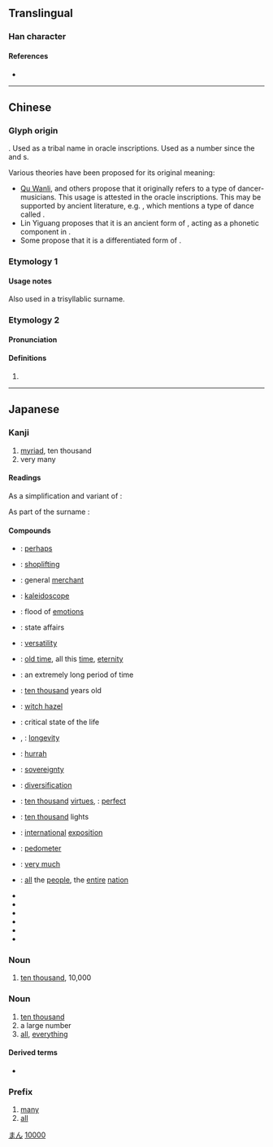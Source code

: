 {{also|萬|方}}
{{character info/new}}

{{commonscat}}
==Translingual==
{{stroke order|type=animate}}
{{stroke order|strokes=3}}

===Han character===
{{Han char|rn=1|rad=一|as=02|sn=3|four=10227|canj=MS|ids=⿱一⿰丿𠃌}}

====References====
* {{Han ref|kx=0076.030|dkj=00010|dj=0137.070|hdz=10009.030|uh=4E07|ud=19975|bh=C945|bd=51525}}

----

==Chinese==

===Glyph origin===
{{Han etym}}
{{unk|zh}}. Used as a tribal name in oracle inscriptions. Used as a number since the {{w|Spring and Autumn period|Spring and Autumn}} and {{w|Warring States period}}s.

Various theories have been proposed for its original meaning:
* [[w:zh:屈萬里|Qu Wanli]], {{w|Qiu Xigui}} and others propose that it originally refers to a type of dancer-musicians. This usage is attested in the oracle inscriptions. This may be supported by ancient literature, e.g. ''{{w|Shijing}}'', which mentions a type of dance called {{zh-l|萬舞}}.
* Lin Yiguang proposes that it is an ancient form of {{och-l|丏}}, acting as a phonetic component in {{och-l|賓}}.
* Some propose that it is a differentiated form of {{zh-l|*亥}}.

===Etymology 1===
{{zh-see|萬}}

====Usage notes====
Also used in a trisyllablic surname.

===Etymology 2===
{{zh-forms}}

====Pronunciation====
{{zh-pron
|m=mò
|c=mak6,maak6
|h=pfs=
|md=
|mn=
|w=
|oc=2
|mc=2
|cat=pn
}}

====Definitions====
{{zh-hanzi}}

# {{zh-only used in|万俟}}

----

==Japanese==
{{ja-kanji forms|万|萬}}

===Kanji===
{{ja-kanji|grade=2|rs=一02|kyu=萬}}

# [[myriad]], ten thousand
# very many

====Readings====
As a simplification and variant of {{l|ja|萬}}:
{{ja-readings
|goon=もん
|kanon=ばん
|kanyoon=まん
|kun=よろず-<よろづ-
|nanori=かず, かつ, すすむ, たか, つむ, つもる, ま, ゆる, よし
}}

As part of the surname {{l|ja|万俟}}:
{{ja-readings
|goon=もく
|kanon=ぼく
}}

====Compounds====
{{top4}}
* {{ja-r|万一|まんいち}}: [[perhaps]]
* {{ja-r|万引|まんびき}}: [[shoplifting]]
* {{ja-r|万屋|よろずや}}: general [[merchant]]
* {{ja-r|万華鏡|まんげきょう}}: [[kaleidoscope]]
* {{ja-r|万感|ばんかん}}: flood of [[emotion|emotions]]
* {{ja-r|万機|まんき}}: state affairs
* {{ja-r|万芸|ばんげい}}: [[versatility]]
{{mid4}}
* {{ja-r|万古|ばんこ}}: [[old time]], all this [[time]], [[eternity]]
* {{ja-r|万劫|ばんごう}}: an extremely long period of time
* {{ja-r|万才|まんさい}}: [[ten thousand]] years old
* {{ja-r|万作|まんさく}}: [[witch hazel]]
* {{ja-r|万死|ばんし}}: critical state of the life
* {{ja-r|万寿|ばんじゅ}}, {{ja-r|万寿|まんじゅ}}: [[longevity]]
* {{ja-r|万丈|ばんじょう}}: [[hurrah]]
{{mid4}}
* {{ja-r|万乗|ばんじょう}}: [[sovereignty]]
* {{ja-r|万状|ばんじょう}}: [[diversification]]
* {{ja-r|万善|まんぜん}}: [[ten thousand]] [[virtue|virtues]], {{ja-r|万全|まんぜん}}: [[perfect]]
* {{ja-r|万灯|まんどう}}: [[ten thousand]] lights
* {{ja-r|万博|ばんぱく}}: [[international]] [[exposition]]
* {{ja-r|万歩計|まんぽけい}}: [[pedometer]]
* {{ja-r|万万|ばんばん}}: [[very much ]]
{{mid4}}
* {{ja-r|万民|ばんみん}}: [[all]] the [[people]], the [[entire]] [[nation]]
* {{ja-r|万有|ばんゆう}}
* {{ja-r|万葉仮名|まんようがな}}
* {{ja-r|万葉集|まんようしゅう}}
* {{ja-r|万力|まんりき}}
* {{ja-r|万斛|ばんこく}}
* {{ja-r|万軍|ばんぐん}}
{{bottom}}

===Noun===
{{ja-noun|kyu=萬|まん}}

# [[ten thousand]], 10,000

===Noun===
{{ja-noun|kyu=萬|よろず|hhira=よろづ}}

# [[ten thousand]]
# a large number
# [[all]], [[everything]]

====Derived terms====
* {{ja-r|万が一|まんがいち}}

===Prefix===
{{ja-pos|kyu=萬|ばん|prefix}}

# [[many]]
# [[all]]

[[Category:Japanese basic words|まん]]
[[Category:Japanese numeral symbols|10000]]